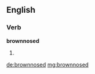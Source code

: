 ==English==

===Verb===
'''brownnosed'''

# {{past of|[[brownnose]]}}

[[de:brownnosed]]
[[mg:brownnosed]]